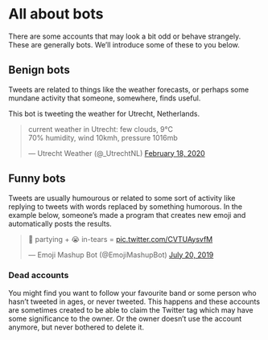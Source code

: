# All about bots

There are some accounts that may look a bit odd or behave strangely. These are generally bots. 
We'll introduce some of these to you below. 


## Benign bots
Tweets are related to things like the weather forecasts, or perhaps some mundane activity that someone, somewhere, finds useful.

This bot is tweeting the weather for Utrecht, Netherlands. 

<blockquote class="twitter-tweet"><p lang="en" dir="ltr">current weather in Utrecht: few clouds, 9°C<br>70% humidity, wind 10kmh, pressure 1016mb</p>&mdash; Utrecht Weather (@_UtrechtNL) <a href="https://twitter.com/_UtrechtNL/status/1229813120882708481?ref_src=twsrc%5Etfw">February 18, 2020</a></blockquote> <script async src="https://platform.twitter.com/widgets.js" charset="utf-8"></script>


## Funny bots
Tweets are usually humourous or related to some sort of activity like replying to tweets with words replaced by something humorous. In the example below, someone's made a program that creates new emoji and automatically posts the results. 

<blockquote class="twitter-tweet"><p lang="en" dir="ltr">🥳 partying + 😭 in-tears = <a href="https://t.co/CVTUAysvfM">pic.twitter.com/CVTUAysvfM</a></p>&mdash; Emoji Mashup Bot (@EmojiMashupBot) <a href="https://twitter.com/EmojiMashupBot/status/1152683511863750656?ref_src=twsrc%5Etfw">July 20, 2019</a></blockquote> <script async src="https://platform.twitter.com/widgets.js" charset="utf-8"></script>


### Dead accounts
You might find you want to follow your favourite band or some person who hasn't tweeted in ages, or never tweeted. This happens and these accounts are sometimes created to be able to claim the Twitter tag which may have some significance to the owner. Or the owner doesn't use the account anymore, but never bothered to delete it. 


